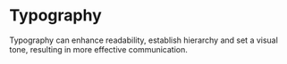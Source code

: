 # Typography

Typography can enhance readability, establish hierarchy and set a visual tone, resulting in more effective communication.